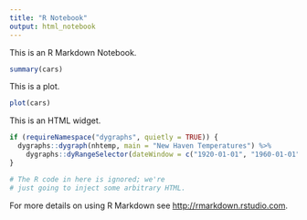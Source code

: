 ```yaml
---
title: "R Notebook"
output: html_notebook
---
```


This is an R Markdown Notebook.

```r
summary(cars)
```

This is a plot.

```r
plot(cars)
```

This is an HTML widget.

```r
if (requireNamespace("dygraphs", quietly = TRUE)) {
  dygraphs::dygraph(nhtemp, main = "New Haven Temperatures") %>% 
    dygraphs::dyRangeSelector(dateWindow = c("1920-01-01", "1960-01-01"))
}
```

```r
# The R code in here is ignored; we're
# just going to inject some arbitrary HTML.
```

For more details on using R Markdown see <http://rmarkdown.rstudio.com>.
